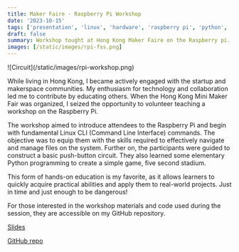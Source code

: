 ```yaml
---
title: Maker Faire - Raspberry Pi Workshop
date: '2023-10-15'
tags: ['presentation', 'linux', 'hardware', 'raspberry pi', 'python', 'circuits', 'cli']
draft: false
summary: Workshop tought at Hong Kong Maker Faire on the Raspberry pi.
images: [/static/images/rpi-fss.png]
---
```


<div className='flex justify-center items-center'>
    ![Circuit](/static/images/rpi-workshop.png)
</div>

While living in Hong Kong, I became actively engaged with the startup and makerspace communities. My enthusiasm for technology and collaboration led me to contribute by educating others. When the Hong Kong Mini Maker Fair was organized, I seized the opportunity to volunteer teaching a workshop on the Raspberry Pi.

The workshop aimed to introduce attendees to the Raspberry Pi and begin with fundamental Linux CLI (Command Line Interface) commands. The objective was to equip them with the skills required to effectively navigate and manage files on the system. Further on, the participants were guided to construct a basic push-button circuit. They also learned some elementary Python programming to create a simple game, five second stadium.

This form of hands-on education is my favorite, as it allows learners to quickly acquire practical abilities and apply them to real-world projects. Just in time and just enough to be dangerous!

For those interested in the workshop materials and code used during the session, they are accessible on my GitHub repository.

[ Slides ]( https://nodu.github.io/RPiWorkshop )

[ GitHub repo  ]( https://github.com/nodu/RPiWorkshop )
